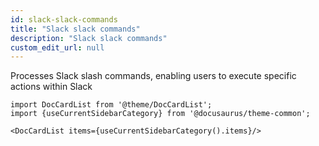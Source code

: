 ```yaml
---
id: slack-slack-commands
title: "Slack slack commands"
description: "Slack slack commands"
custom_edit_url: null
---
```




Processes Slack slash commands, enabling users to execute specific actions within Slack



```mdx-code-block
import DocCardList from '@theme/DocCardList';
import {useCurrentSidebarCategory} from '@docusaurus/theme-common';

<DocCardList items={useCurrentSidebarCategory().items}/>
```
      